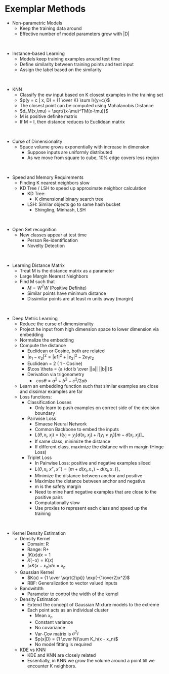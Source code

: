 # Exemplar Methods

- Non-parametric Models
    - Keep the training data around
    - Effective number of model parameters grow with |D|

\
    
- Instance-based Learning
    - Models keep training examples around test time
    - Define similarity between training points and test input
    - Assign the label based on the similarity

\

- KNN
    - Classify the ew input based on K closest examples in the training set
    - $p(y = c | x, D) = {1 \over K} \sum  I\{y=c\}$
    - The closest point can be computed using Mahalanobis Distance
    - $d_M(x,\mu) = \sqrt{(x-\mu)^TM(x-\mu)}$
    - M is positive definite matrix
    - If M = I, then distance reduces to Euclidean matrix

\

- Curse of Dimensionality
    - Space volume grows exponentially with increase in dimension
        - Suppose inputs are uniformly distributed
        - As we move from square to cube, 10% edge covers less region

\
 
- Speed and Memory Requirements
    - Finding K nearest neighbors slow
    - KD Tree / LSH to speed up approximate neighbor calculation
        - KD Tree:
            - K dimensional binary search tree
        - LSH: Similar objects go to same hash bucket
            - Shingling, Minhash, LSH

\

- Open Set recognition
    - New classes appear at test time
        - Person Re-identification
        - Novelty Detection

\

- Learning Distance Matrix
    - Treat M is the distance matrix as a parameter
    - Large Margin Nearest Neighbors
    - Find M such that
        - $M = W^T W$ (Positive Definite)
        - Similar points have minimum distance
        - Dissimilar points are at least m units away (margin) 

\
   
- Deep Metric Learning
    - Reduce the curse of dimensionality
    - Project he input from high dimension space to lower dimension via embedding
    - Normalize the embedding
    - Compute the distance
        - Euclidean or Cosine, both are related
        - $|e_1 - e_2|^2 = |e1|^2 + |e_2|^2 - 2e_1 e_2$
        - Euclidean = 2 ( 1 - Cosine)
        - $\cos \theta = {a \dot b \over ||a|| ||b||}$
        - Derivation via trigonometry 
            - $\ cos \theta = a^2 + b ^ 2 - c^2 / 2 a b$
    - Learn an embedding function such that similar examples are close and dissimar examples are far
    - Loss functions:
        - Classification Losses
            - Only learn to push examples on correct side of the decision boundary
        - Pairwise Loss
            - Simaese Neural Network
            - Common Backbone to embed the inputs
            - $L(\theta, x_i, x_j) =  I \{y_i =y_j\} d(x_i, x_j) +  I \{y_i \ne y_j\} [m - d(x_i, x_j)]_+$
            - If same class, minimize the distance
            - If different class, maximize the distance with m margin (Hinge Loss)
        - Triplet Loss
            - In Pairwise Loss: positive and negative examples siloed
            - $L(\theta, x_i, x^+, x^-) = [m + d(x_i, x_+) - d(x_i, x_-)]_+$
            - Minimize the distance between anchor and positive
            - Maximize the distance between anchor and negative
            - m is the safety margin
            - Need to mine hard negative examples that are close to the positive pairs
            - Computationally slow
            - Use proxies to represent each class and speed up the training

\

- Kernel Density Estimation
    - Density Kernel
        - Domain: R
        - Range: R+
        - $\int K(x)dx = 1$
        - $K(-x) = K(x)$
        - $\int x K(x-x_n) dx = x_n$
    - Gaussian Kernel
        - $K(x) = {1 \over \sqrt{2\pi}} \exp(-{1\over2}x^2)$
        - RBF: Generalization to vector valued inputs
    - Bandwitdth
        - Parameter to control the width of the kernel
    - Density Estimation
        - Extend the concept of Gaussian Mixture models to the extreme
        - Each point acts as an individual cluster
            - Mean $x_n$ 
            - Constant variance
            - No covariance
            - Var-Cov matrix is $\sigma^2 I$
            - $p(x|D) = {1 \over N}\sum K_h(x - x_n)$
            - No model fitting is required
    - KDE vs KNN
        - KDE and KNN are closely related
        - Essentially, in KNN we grow the volume around a point till we encounter K neighbors.
    

